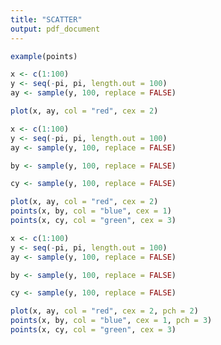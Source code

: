 ```yaml
---
title: "SCATTER"
output: pdf_document
---
```


```r
example(points)
```

```r
x <- c(1:100)
y <- seq(-pi, pi, length.out = 100)
ay <- sample(y, 100, replace = FALSE)

plot(x, ay, col = "red", cex = 2)
```

```r
x <- c(1:100)
y <- seq(-pi, pi, length.out = 100)
ay <- sample(y, 100, replace = FALSE)

by <- sample(y, 100, replace = FALSE)

cy <- sample(y, 100, replace = FALSE)

plot(x, ay, col = "red", cex = 2)
points(x, by, col = "blue", cex = 1)
points(x, cy, col = "green", cex = 3)
```

```r
x <- c(1:100)
y <- seq(-pi, pi, length.out = 100)
ay <- sample(y, 100, replace = FALSE)

by <- sample(y, 100, replace = FALSE)

cy <- sample(y, 100, replace = FALSE)

plot(x, ay, col = "red", cex = 2, pch = 2)
points(x, by, col = "blue", cex = 1, pch = 3)
points(x, cy, col = "green", cex = 3)
```
